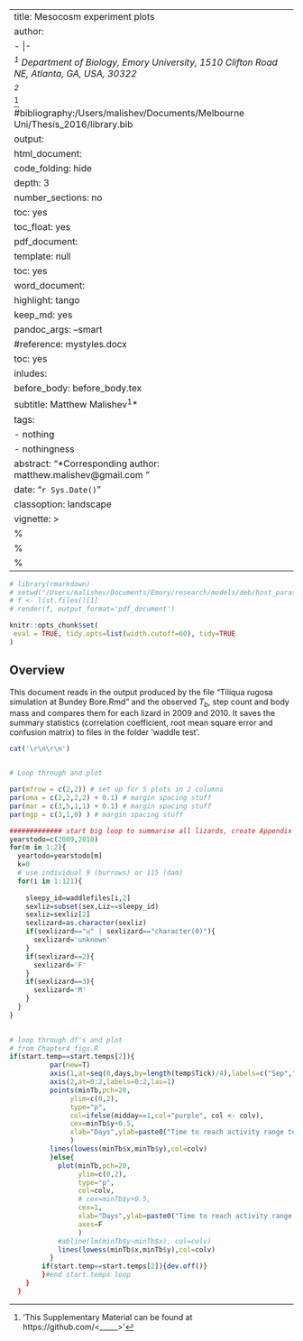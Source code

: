---
title: Mesocosm experiment plots
author: 
- |-
  _^1^ Department of Biology, Emory University, 1510 Clifton Road NE, Atlanta, GA, USA, 30322_
  _^2^ _
  ^['This Supplementary Material can be found at https://github.com/<_____>']
#bibliography:/Users/malishev/Documents/Melbourne Uni/Thesis_2016/library.bib
output:
  html_document:
    code_folding: hide
    depth: 3
    number_sections: no
    toc: yes
    toc_float: yes
  pdf_document:
    template: null
    toc: yes
  word_document:
    highlight: tango
    keep_md: yes
    pandoc_args: --smart
    #reference: mystyles.docx
    toc: yes
inludes:
  before_body: before_body.tex
subtitle: Matthew Malishev^1^*
tags:
- nothing
- nothingness
abstract: "*Corresponding author: matthew.malishev@gmail.com  \n"
date: "`r Sys.Date()`"
classoption: landscape
vignette: >
  %\VignetteIndexEntry{Waddleometer test: Comparison of observed and predicted (waddleometer) body activity, body temperature and body mass}
  %\VignetteEngine{knitr::rmarkdown}
  %\VignetteEncoding{UTF-8}
  ---

<script type="text/x-mathjax-config">
  MathJax.Hub.Config({ TeX: { equationNumbers: {autoNumber: "all"} } });
</script>

```r
# library(rmarkdown)
# setwd("/Users/malishev/Documents/Emory/research/models/deb/host_parasite/")
# f <- list.files()[1]
# render(f, output_format='pdf_document')
```

```r
knitr::opts_chunk$set(
 eval = TRUE, tidy.opts=list(width.cutoff=60), tidy=TRUE  
)
```

## Overview

This document reads in the output produced by the file "Tiliqua rugosa simulation at Bundey Bore.Rmd" and the observed $T_b$, step count and body mass and compares them for each lizard in 2009 and 2010. It saves the summary statistics (correlation coefficient, root mean square error and confusion matrix) to files in the folder 'waddle test'. 

```r
cat('\r\n\r\n')


# Loop through and plot

par(mfrow = c(2,2)) # set up for 5 plots in 2 columns
par(oma = c(2,2,2,2) + 0.1) # margin spacing stuff
par(mar = c(3,5,1,1) + 0.1) # margin spacing stuff 
par(mgp = c(3,1,0) ) # margin spacing stuff

############# start big loop to summarise all lizards, create Appendix 1 figs ######################
yearstodo=c(2009,2010)
for(m in 1:2){
  yeartodo=yearstodo[m]
  k=0
  # use individual 9 (burrows) or 115 (dam)
  for(i in 1:121){
    
    sleepy_id=waddlefiles[i,2]
    sexliz=subset(sex,Liz==sleepy_id)
    sexliz=sexliz[2]
    sexlizard=as.character(sexliz)
    if(sexlizard=="u" | sexlizard=="character(0)"){
      sexlizard='unknown'
    }
    if(sexlizard==2){
      sexlizard='F'
    }
    if(sexlizard==3){
      sexlizard='M'
    }
  }
}
    
```
```r

# loop through df's and plot 
# from Chapter4_figs.R
if(start.temp==start.temps[2]){
          par(new=T)
          axis(1,at=seq(0,days,by=length(temp$Tick)/4),labels=c("Sep","Oct","Nov","Dec",""))
          axis(2,at=0:2,labels=0:2,las=1)
          points(minTb,pch=20,
               ylim=c(0,2),
               type="p",
               col=ifelse(midday==1,col="purple", col <- colv),
               cex=minTb$y+0.5, 
               xlab="Days",ylab=paste0("Time to reach activity range temperature (hours)")
               )
          lines(lowess(minTb$x,minTb$y),col=colv)
          }else{
            plot(minTb,pch=20,
                 ylim=c(0,2),
                 type="p",
                 col=colv,
                 # cex=minTb$y+0.5,
                 cex=1,
                 xlab="Days",ylab=paste0("Time to reach activity range temperature (hours)"),
                 axes=F
                 )
            #abline(lm(minTb$y~minTb$x), col=colv) 
            lines(lowess(minTb$x,minTb$y),col=colv)
          }
        if(start.temp==start.temps[2]){dev.off()}
        }#end start.temps loop
    }
  }
```


